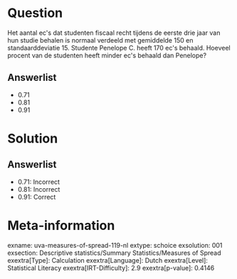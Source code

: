Question
========

Het aantal ec\'s dat studenten fiscaal recht tijdens de eerste drie jaar
van hun studie behalen is normaal verdeeld met gemiddelde 150 en
standaarddeviatie 15. Studente Penelope C. heeft 170 ec\'s behaald.
Hoeveel procent van de studenten heeft minder ec\'s behaald dan
Penelope?

Answerlist
----------

* 0.71
* 0.81
* 0.91

Solution
========

Answerlist
----------

* 0.71: Incorrect
* 0.81: Incorrect
* 0.91: Correct

Meta-information
================
exname: uva-measures-of-spread-119-nl
extype: schoice
exsolution: 001
exsection: Descriptive statistics/Summary Statistics/Measures of Spread
exextra[Type]: Calculation
exextra[Language]: Dutch
exextra[Level]: Statistical Literacy
exextra[IRT-Difficulty]: 2.9
exextra[p-value]: 0.4146
